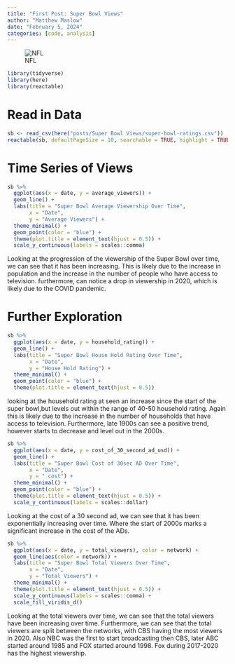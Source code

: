 ```yaml
---
title: "First Post: Super Bowl Views"
author: "Matthew Maslow"
date: "February 5, 2024"
categories: [code, analysis]
---
```


![NFL](nfl.png)

```r
library(tidyverse)
library(here)
library(reactable)
```


# Read in Data

```r
sb <- read_csv(here("posts/Super Bowl Views/super-bowl-ratings.csv"))
reactable(sb, defaultPageSize = 10, searchable = TRUE, highlight = TRUE, striped = TRUE)
```


# Time Series of Views

```r
sb %>%
  ggplot(aes(x = date, y = average_viewers)) +
  geom_line() +
  labs(title = "Super Bowl Average Viewership Over Time",
       x = "Date",
       y = "Average Viewers") +
  theme_minimal() +
  geom_point(color = "blue") +
  theme(plot.title = element_text(hjust = 0.5)) +
  scale_y_continuous(labels = scales::comma)
```
Looking at the progression of the viewership of the Super Bowl over time, we can see that it has been increasing. This is likely due to the increase in population and the increase in the number of people who have access to television. furthermore, can notice a drop in viewership in 2020, which is likely due to the COVID pandemic.


# Further Exploration

```r
sb %>%
  ggplot(aes(x = date, y = household_rating)) +
  geom_line() +
  labs(title = "Super Bowl House Hold Rating Over Time",
       x = "Date",
       y = "House Hold Rating") +
  theme_minimal() +
  geom_point(color = "blue") +
  theme(plot.title = element_text(hjust = 0.5))
```

looking at the household rating at seen an increase since the start of the super bowl,but levels out within the range of 40-50 household rating. Again this is likely due to the increase in the number of households that have access to television. Furthermore, late 1900s can see a positive trend, however starts to decrease and level out in the 2000s.


```r
sb %>%
  ggplot(aes(x = date, y = cost_of_30_second_ad_usd)) +
  geom_line() +
  labs(title = "Super Bowl Cost of 30sec AD Over Time",
       x = "Date",
       y = " cost") +
  theme_minimal() +
  geom_point(color = "blue") +
  theme(plot.title = element_text(hjust = 0.5)) +
  scale_y_continuous(labels = scales::dollar)
```

Looking at the cost of a 30 second ad, we can see that it has been  exponentially increasing over time. Where the start of 2000s marks a significant increase in the cost of the ADs.



```r
sb %>%
  ggplot(aes(x = date, y = total_viewers), color = network) +
  geom_line(aes(color = network)) +
  labs(title = "Super Bowl Total Viewers Over Time",
       x = "Date",
       y = "Total Viewers") +
  theme_minimal() +
  theme(plot.title = element_text(hjust = 0.5)) +
  scale_y_continuous(labels = scales::comma) +
  scale_fill_viridis_d()
```

Looking at the total viewers over time, we can see that the total viewers have been increasing over time. Furthermore, we can see that the total viewers are split between the networks, with CBS having the most viewers in 2020. Also NBC was the first to start broadcasting then CBS, later ABC started around 1985 and FOX started around 1998. Fox during 2017-2020 has the highest viewership.






